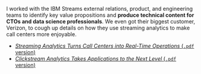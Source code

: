 I worked with the IBM Streams external relations, product, and engineering teams to identify key value propositions and **produce technical content for CTOs and data science professionals**. We even got their biggest customer, Verizon, to cough up details on how they use streaming analytics to make call centers more enjoyable.

- [_Streaming Analytics Turns Call Centers into Real-Time Operations_ (`.pdf` version)](/static/portfolio/IBM_ebook-call-center.pdf)
- [_Clickstream Analytics Takes Applications to the Next Level_ (`.pdf`
  version)](/static/portfolio/IBM_ebook-clickstream.pdf)